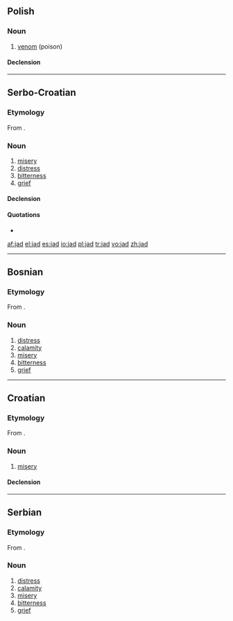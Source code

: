 ==Polish==
{{wikipedia|lang=pl}}

===Noun===
{{infl|pl|noun|g=m}}

# [[venom]] (poison)

====Declension====
{{pl-decl-noun
|jad|jady
|jadu|jadów
|jadowi|jadom
|jad|jady
|jadem|jadami
|jadzie|jadach
|jadzie|jady
}}

----

==Serbo-Croatian==

===Etymology===
From {{proto|Slavic|jědъ|lang=sh}}.

===Noun===
{{sh-noun|g=m|head=jȁd|r|јад|ја̏д}}

# [[misery]]
# [[distress]]
# [[bitterness]]
# [[grief]]

====Declension====
{{sh-decl-noun
|jad|jadi
|jada|jada
|jadu|jadima
|jad|jade
|jade|jadi
|jadu|jadima
|jadom|jadima
}}

====Quotations====
* {{seeCites|јад|lang=sh}}

[[af:jad]]
[[el:jad]]
[[es:jad]]
[[io:jad]]
[[pl:jad]]
[[tr:jad]]
[[vo:jad]]
[[zh:jad]]
----
==Bosnian==

===Etymology===
From {{proto|Slavic|jědъ|lang=bs}}.

===Noun===
{{bs-noun|g=m|jadi}}

# [[distress]]
# [[calamity]]
# [[misery]]
# [[bitterness]]
# [[grief]]


----
==Croatian==

===Etymology===
From {{proto|Slavic|jědъ|lang=hr}}.

===Noun===
{{hr-noun|g=m|jadi}}

# [[misery]]

====Declension====
{{hr-decl-dan}}


----
==Serbian==

===Etymology===
From {{proto|Slavic|jědъ|lang=sr}}.

===Noun===
{{sr-noun|g=m|pl=jadi|cyr=јад}}

# [[distress]]
# [[calamity]]
# [[misery]]
# [[bitterness]]
# [[grief]]


{{rfc-auto|SC recovery}}